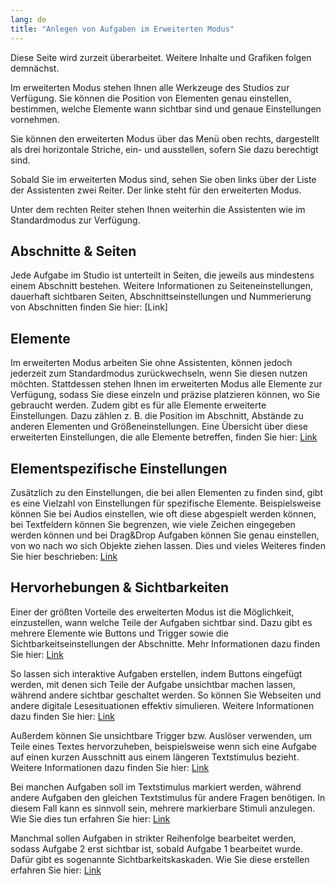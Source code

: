 ```yaml
---
lang: de
title: "Anlegen von Aufgaben im Erweiterten Modus"
---
```


::: {.callout-caution}
Diese Seite wird zurzeit überarbeitet. Weitere Inhalte und Grafiken folgen demnächst.
:::

Im erweiterten Modus stehen Ihnen alle Werkzeuge des Studios zur Verfügung. Sie können die Position von Elementen genau einstellen, bestimmen, welche Elemente wann sichtbar sind und genaue Einstellungen vornehmen.

Sie können den erweiterten Modus über das Menü oben rechts, dargestellt als drei horizontale Striche, ein- und ausstellen, sofern Sie dazu berechtigt sind.  

Sobald Sie im erweiterten Modus sind, sehen Sie oben links über der Liste der Assistenten zwei Reiter. Der linke steht für den erweiterten Modus.
 
Unter dem rechten Reiter stehen Ihnen weiterhin die Assistenten wie im Standardmodus zur Verfügung.

## Abschnitte & Seiten

Jede Aufgabe im Studio ist unterteilt in Seiten, die jeweils aus mindestens einem Abschnitt bestehen. Weitere Informationen zu Seiteneinstellungen, dauerhaft sichtbaren Seiten, Abschnittseinstellungen und Nummerierung von Abschnitten finden Sie hier: [Link]

## Elemente

Im erweiterten Modus arbeiten Sie ohne Assistenten, können jedoch jederzeit zum Standardmodus zurückwechseln, wenn Sie diesen nutzen möchten. Stattdessen stehen Ihnen im erweiterten Modus alle Elemente zur Verfügung, sodass Sie diese einzeln und präzise platzieren können, wo Sie gebraucht werden. Zudem gibt es für alle Elemente erweiterte Einstellungen. Dazu zählen z. B. die Position im Abschnitt, Abstände zu anderen Elementen und Größeneinstellungen. Eine Übersicht über diese erweiterten Einstellungen, die alle Elemente betreffen, finden Sie hier: [Link](Elementeinstellungen/index.qmd)

## Elementspezifische Einstellungen

Zusätzlich zu den Einstellungen, die bei allen Elementen zu finden sind, gibt es eine Vielzahl von Einstellungen für spezifische Elemente. Beispielsweise können Sie bei Audios einstellen, wie oft diese abgespielt werden können, bei Textfeldern können Sie begrenzen, wie viele Zeichen eingegeben werden können und bei Drag&Drop Aufgaben können Sie genau einstellen, von wo nach wo sich Objekte ziehen lassen. Dies und vieles Weiteres finden Sie hier beschrieben: [Link](Elemente/index.qmd)

## Hervorhebungen & Sichtbarkeiten

Einer der größten Vorteile des erweiterten Modus ist die Möglichkeit, einzustellen, wann welche Teile der Aufgaben sichtbar sind. Dazu gibt es mehrere Elemente wie Buttons und Trigger sowie die Sichtbarkeitseinstellungen der Abschnitte. Mehr Informationen dazu finden Sie hier: [Link](Hervorhebungen_Sichtbarkeiten/index.qmd)

So lassen sich interaktive Aufgaben erstellen, indem Buttons eingefügt werden, mit denen sich Teile der Aufgabe unsichtbar machen lassen, während andere sichtbar geschaltet werden. So können Sie Webseiten und andere digitale Lesesituationen effektiv simulieren. Weitere Informationen dazu finden Sie hier: [Link](Hervorhebungen_Sichtbarkeiten/Buttonverlinkung/index.qmd)

Außerdem können Sie unsichtbare Trigger bzw. Auslöser verwenden, um Teile eines Textes hervorzuheben, beispielsweise wenn sich eine Aufgabe auf einen kurzen Ausschnitt aus einem längeren Textstimulus bezieht. Weitere Informationen dazu finden Sie hier: [Link](Hervorhebungen_Sichtbarkeiten/Hervorhebung/index.qmd)

Bei manchen Aufgaben soll im Textstimulus markiert werden, während andere Aufgaben den gleichen Textstimulus für andere Fragen benötigen. In diesem Fall kann es sinnvoll sein, mehrere markierbare Stimuli anzulegen. Wie Sie dies tun erfahren Sie hier: [Link](Hervorhebungen_Sichtbarkeiten/Markieren/index.qmd)

Manchmal sollen Aufgaben in strikter Reihenfolge bearbeitet werden, sodass Aufgabe 2 erst sichtbar ist, sobald Aufgabe 1 bearbeitet wurde. Dafür gibt es sogenannte Sichtbarkeitskaskaden. Wie Sie diese erstellen erfahren Sie hier: [Link](Hervorhebungen_Sichtbarkeiten/Sichtbarkeitskaskaden/index.qmd)